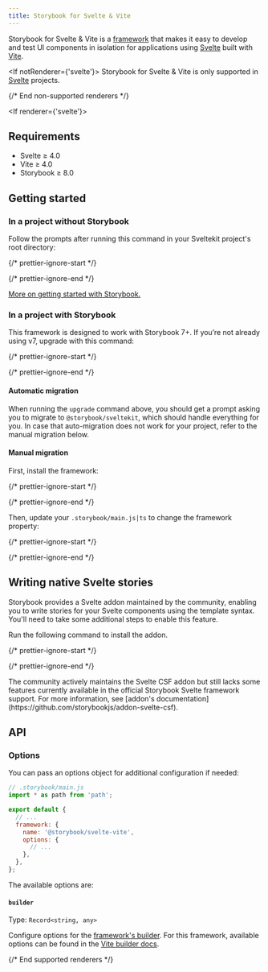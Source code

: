 ```yaml
---
title: Storybook for Svelte & Vite
---
```


Storybook for Svelte & Vite is a [framework](../contribute/framework.md) that makes it easy to develop and test UI components in isolation for applications using [Svelte](https://svelte.dev/) built with [Vite](https://vitejs.dev/).

<If notRenderer={'svelte'}>
  <Callout variant="info">
    Storybook for Svelte & Vite is only supported in [Svelte](?renderer=svelte) projects.
  </Callout>

  {/* End non-supported renderers */}
</If>

<If renderer={'svelte'}>
  ## Requirements

  * Svelte ≥ 4.0
  * Vite ≥ 4.0
  * Storybook ≥ 8.0

  ## Getting started

  ### In a project without Storybook

  Follow the prompts after running this command in your Sveltekit project's root directory:

  {/* prettier-ignore-start */}

  <CodeSnippets path="init-command.md" />

  {/* prettier-ignore-end */}

  [More on getting started with Storybook.](./install.md)

  ### In a project with Storybook

  This framework is designed to work with Storybook 7+. If you’re not already using v7, upgrade with this command:

  {/* prettier-ignore-start */}

  <CodeSnippets path="storybook-upgrade.md" />

  {/* prettier-ignore-end */}

  #### Automatic migration

  When running the `upgrade` command above, you should get a prompt asking you to migrate to `@storybook/sveltekit`, which should handle everything for you. In case that auto-migration does not work for your project, refer to the manual migration below.

  #### Manual migration

  First, install the framework:

  {/* prettier-ignore-start */}

  <CodeSnippets path="svelte-vite-install.md" />

  {/* prettier-ignore-end */}

  Then, update your `.storybook/main.js|ts` to change the framework property:

  {/* prettier-ignore-start */}

  <CodeSnippets path="svelte-vite-add-framework.md" />

  {/* prettier-ignore-end */}

  ## Writing native Svelte stories

  Storybook provides a Svelte addon maintained by the community, enabling you to write stories for your Svelte components using the template syntax. You'll need to take some additional steps to enable this feature.

  Run the following command to install the addon.

  {/* prettier-ignore-start */}

  <CodeSnippets path="svelte-csf-addon-install.md" />

  {/* prettier-ignore-end */}

  <Callout variant="info">
    The community actively maintains the Svelte CSF addon but still lacks some features currently available in the official Storybook Svelte framework support. For more information, see [addon's documentation](https://github.com/storybookjs/addon-svelte-csf).
  </Callout>

  ## API

  ### Options

  You can pass an options object for additional configuration if needed:

  ```js
  // .storybook/main.js
  import * as path from 'path';

  export default {
    // ...
    framework: {
      name: '@storybook/svelte-vite',
      options: {
        // ...
      },
    },
  };
  ```

  The available options are:

  #### `builder`

  Type: `Record<string, any>`

  Configure options for the [framework's builder](../api/main-config-framework.md#optionsbuilder). For this framework, available options can be found in the [Vite builder docs](../builders/vite.md).

  {/* End supported renderers */}
</If>

